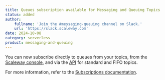 ```yaml
---
title: Queues subscription available for Messaging and Queuing Topics
status: added
author:
    fullname: 'Join the #messaging-queuing channel on Slack.'
    url: 'https://slack.scaleway.com'
date: 2024-10-08
category: serverless
product: messaging-and-queuing
---
```


You can now subscribe directly to queues from your topics, from the [Scaleway console](https://console.scaleway.com), and via the [API](https://www.scaleway.com/en/developers/api/) for standard and FIFO topics. 

For more information, refer to the [Subscriptions documentation](https://www.scaleway.com/en/docs/serverless/messaging/how-to/create-manage-subscriptions/).

